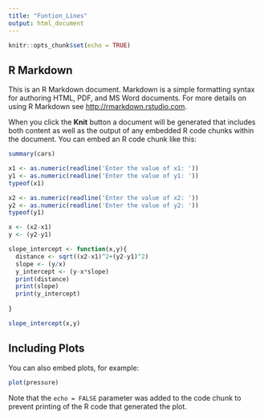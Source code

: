```yaml
---
title: "Funtion_Lines"
output: html_document
---
```


```r
knitr::opts_chunk$set(echo = TRUE)
```

## R Markdown

This is an R Markdown document. Markdown is a simple formatting syntax for authoring HTML, PDF, and MS Word documents. For more details on using R Markdown see <http://rmarkdown.rstudio.com>.

When you click the **Knit** button a document will be generated that includes both content as well as the output of any embedded R code chunks within the document. You can embed an R code chunk like this:

```r
summary(cars)
```

```r
x1 <- as.numeric(readline('Enter the value of x1: '))
y1 <- as.numeric(readline('Enter the value of y1: '))
typeof(x1)
```

```r
x2 <- as.numeric(readline('Enter the value of x2: '))
y2 <- as.numeric(readline('Enter the value of y2: '))
typeof(y1)
```

```r
x <- (x2-x1)
y <- (y2-y1)
```

```r
slope_intercept <- function(x,y){
  distance <- sqrt((x2-x1)^2+(y2-y1)^2)
  slope <- (y/x)
  y_intercept <- (y-x*slope)
  print(distance)
  print(slope)
  print(y_intercept)
  
}
```

```r
slope_intercept(x,y)
```

## Including Plots

You can also embed plots, for example:

```r
plot(pressure)
```

Note that the `echo = FALSE` parameter was added to the code chunk to prevent printing of the R code that generated the plot.
